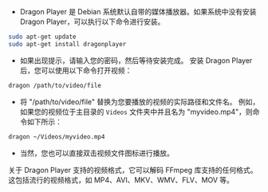 - Dragon Player 是 Debian 系统默认自带的媒体播放器。如果系统中没有安装 Dragon Player，可以执行以下命令进行安装。

```bash
sudo apt-get update
sudo apt-get install dragonplayer
```

- 如果出现提示，请输入您的密码，然后等待安装完成。
  安装 Dragon Player 后，您可以使用以下命令打开视频：

```bash
dragon /path/to/video/file
```

- 将 "/path/to/video/file" 替换为您要播放的视频的实际路径和文件名。 例如，如果您的视频位于主目录的 `Videos` 文件夹中并且名为 "myvideo.mp4"，则命令如下所示：

```bash
dragon ~/Videos/myvideo.mp4
```

- 当然，您也可以直接双击视频文件图标进行播放。

关于 Dragon Player 支持的视频格式，它可以解码 FFmpeg 库支持的任何格式。 这包括流行的视频格式，如 MP4、AVI、MKV、WMV、FLV、MOV 等。
